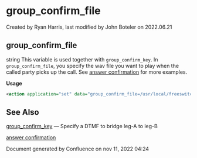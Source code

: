 
# group_confirm_file 

 Created by  Ryan Harris, last modified by  John Boteler on 2022.06.21

## group_confirm_file

string This variable is used together with `group_confirm_key`. In `group_confirm_file`, you specify the wav file you want to play when the called party picks up the call. See [answer confirmation](../FreeSWITCH-Explained/Dialplan/Freeswitch-IVR-Originate_9634753.mdx#answer-confirmation) for more examples.

**Usage**

```xml
<action application="set" data="group_confirm_file=/usr/local/freeswitch/sounds/take_call_question.wav" />
```

## See Also

[group\_confirm\_key](./group_confirm_key_16353437.mdx#see-also) — Specify a DTMF to bridge leg-A to leg-B

[answer confirmation](../FreeSWITCH-Explained/Dialplan/Freeswitch-IVR-Originate_9634753.mdx#answer-confirmation) 

Document generated by Confluence on nov 11, 2022 04:24
